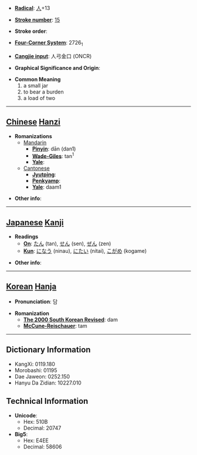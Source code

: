 * '''[[Wiktionary:Chinese radical index| Radical]]''': [[Wiktionary:Chinese radical index 人|人]]+13

* '''[[Wiktionary:Chinese total strokes index|Stroke number]]''': [[Wiktionary:Chinese total strokes index 15|15]]

* '''Stroke order''': 

* '''[[Wiktionary:Chinese four corner index|Four-Corner System]]''': 2726<sub>1</sub>

* '''[[Wiktionary:Chinese Cangjie index|Cangjie input]]''': 人弓金口 (ONCR)

* '''Graphical Significance and Origin''': 

* '''Common Meaning'''
*#a small jar
*# to bear a burden
*# a load of two


----

== [[Chinese]] [[Hanzi]] ==

* '''Romanizations'''
** [[Mandarin]]
*** '''[[Pinyin]]''': dān (dan1)
*** '''[[Wade-Giles]]''': tan<sup>1</sup>
*** '''[[Yale]]''': 
**[[Cantonese]]
***'''[[Jyutping]]''':
***'''[[Penkyamp]]''': 
***'''[[Yale]]''': daam1

* '''Other info''': 

----

== [[Japanese]] [[Kanji]] ==

* '''Readings'''
** '''[[On]]''': [[たん]] (tan), [[せん]] (sen), [[ぜん]] (zen)
** '''[[Kun]]''': [[になう]] (ninau), [[にたい]] (nitai), [[こがめ]] (kogame)

* '''Other info''':  

----

== [[Korean]] [[Hanja]] ==

* '''Pronunciation''': 담

* '''Romanization'''
** '''[[The 2000 South Korean Revised Romanization|The 2000 South Korean Revised]]''': dam
** '''[[McCune-Reischauer]]''': tam

----

== Dictionary Information ==

* KangXi: 0119.180
* Morobashi: 01195
* Dae Jaweon: 0252.150
* Hanyu Da Zidian: 10227.010

== Technical Information ==

* '''Unicode''':
** Hex: 510B
** Decimal: 20747
* '''Big5''':
** Hex: E4EE
** Decimal: 58606